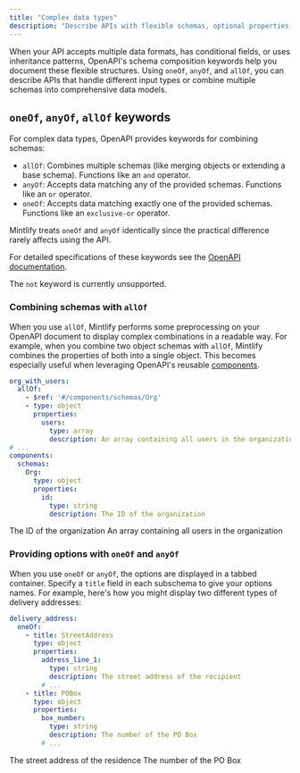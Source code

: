```yaml
---
title: "Complex data types"
description: "Describe APIs with flexible schemas, optional properties, and multiple data formats using `oneOf`, `anyOf`, and `allOf` keywords"
---
```


When your API accepts multiple data formats, has conditional fields, or uses inheritance patterns, OpenAPI's schema composition keywords help you document these flexible structures. Using `oneOf`, `anyOf`, and `allOf`, you can describe APIs that handle different input types or combine multiple schemas into comprehensive data models.

## `oneOf`, `anyOf`, `allOf` keywords

For complex data types, OpenAPI provides keywords for combining schemas:

- `allOf`: Combines multiple schemas (like merging objects or extending a base schema). Functions like an `and` operator. 
- `anyOf`: Accepts data matching any of the provided schemas. Functions like an `or` operator.
- `oneOf`: Accepts data matching exactly one of the provided schemas. Functions like an `exclusive-or` operator.

<Warning>Mintlify treats `oneOf` and `anyOf` identically since the practical difference rarely affects using the API.</Warning>

For detailed specifications of these keywords see the [OpenAPI documentation](https://swagger.io/docs/specification/data-models/oneof-anyof-allof-not/).

<Info>The `not` keyword is currently unsupported.</Info>

### Combining schemas with `allOf`

When you use `allOf`, Mintlify performs some preprocessing on your OpenAPI document to display complex combinations in a readable way. For example, when you combine two object schemas with `allOf`, Mintlify combines the properties of both into a single object. This becomes especially useful when leveraging OpenAPI's reusable [components](https://swagger.io/docs/specification/components/).

```yaml
org_with_users:
  allOf:
    - $ref: '#/components/schemas/Org'
    - type: object
      properties:
        users:
          type: array
          description: An array containing all users in the organization
# ...
components:
  schemas:
    Org:
      type: object
      properties:
        id:
          type: string
          description: The ID of the organization
```

<ParamField body="org_with_users" type="object">
  <Expandable>
    <ParamField body="id" type="string">
      The ID of the organization
    </ParamField>
    <ParamField body="users" type="object[]">
      An array containing all users in the organization
    </ParamField>
  </Expandable>
</ParamField>

### Providing options with `oneOf` and `anyOf`

When you use `oneOf` or `anyOf`, the options are displayed in a tabbed container. Specify a `title` field in each subschema to give your options names. For example, here's how you might display two different types of delivery addresses:

```yaml
delivery_address:
  oneOf:
    - title: StreetAddress
      type: object
      properties:
        address_line_1:
          type: string
          description: The street address of the recipient
        # ...
    - title: POBox
      type: object
      properties:
        box_number:
          type: string
          description: The number of the PO Box
        # ...
```

<ParamField body="delivery_address" type="object">
  <div className="mt-4 rounded-xl border border-gray-100 px-4 pb-4 pt-2 dark:border-white/10">
    <Tabs>
      <Tab title="StreetAddress">
        <ParamField body="address_line_1" type="string">
          The street address of the residence
        </ParamField>
      </Tab>
      <Tab title="POBox">
        <ParamField body="box_number" type="string">
          The number of the PO Box
        </ParamField>
      </Tab>
    </Tabs>
  </div>
</ParamField>
